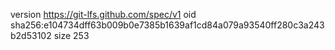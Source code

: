 version https://git-lfs.github.com/spec/v1
oid sha256:e104734dff63b009b0e7385b1639af1cd84a079a93540ff280c3a243b2d53102
size 253
